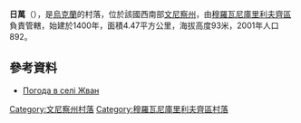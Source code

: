{{coord|48|36|17|N|27|29|11|E|scale:30000|display=title}}

'''日萬'''（{{lang-uk|Жван}}），是[[烏克蘭|烏克蘭]]的村落，位於該國西南部[[文尼察州|文尼察州]]，由[[穆羅瓦尼庫里利夫齊區|穆羅瓦尼庫里利夫齊區]]負責管轄，始建於1400年，面積4.47平方公里，海拔高度93米，2001年人口892。

==參考資料==
* [http://weather.in.ua/ua/vinnickaja/7680 Погода в селі Жван] {{Wayback|url=http://weather.in.ua/ua/vinnickaja/7680 |date=20111220061926 }}

[[Category:文尼察州村落|Category:文尼察州村落]]
[[Category:穆羅瓦尼庫里利夫齊區村落|Category:穆羅瓦尼庫里利夫齊區村落]]


{{Vinnytsia-geo-stub}}